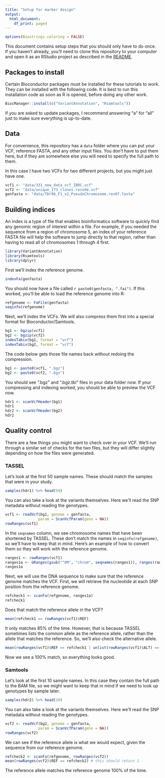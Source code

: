 ```yaml
---
title: "Setup for marker design"
output:
  html_document:
    df_print: paged
---
```


```r
options(Biostrings.coloring = FALSE)
```

This document contains setup steps that you should only have to do once.
If you haven't already, you'll need to clone this repository to your computer
and open it as an RStudio project as described in the [README](README.md).

## Packages to install

Certain Bioconductor packages must be installed for these tutorials to work.
They can be installed with the following code.  It is best to run this
installation code as soon as R is opened, before doing any other work.

```r
BiocManager::install(c("VariantAnnotation", "Rsamtools"))
```

If you are asked to update packages, I recommend answering "a" for "all"
just to make sure everything is up-to-date.

## Data

For convenience, this repository has a `data` folder where you can put
your VCF, reference FASTA, and any other input files.  You don't have
to put them here, but if they are somewhere else you will need to
specify the full path to them.

In this case I have two VCFs for two different projects, but you might just
have one.

```r
vcf1 <- "data/331_new_data_vcf_IBRC.vcf"
vcf2 <- "data/unique_173_clones.recode.vcf"
genfasta <- "data/TDr96_F1_v2_PseudoChromosome.rev07.fasta"
```

## Building indices

An index is a type of file that enables bioinformatics software to quickly
find any genomic region of interest within a file.  For example, if you
needed the sequence from a region of chromosome 5, an index of your reference
FASTA file will help the software to jump directly to that region, rather
than having to read all of chromosomes 1 through 4 first.

```r
library(VariantAnnotation)
library(Rsamtools)
library(dplyr)
```

First we'll index the reference genome.

```r
indexFa(genfasta)
```

You should now have a file called `r paste0(genfasta, ".fai")`.
If this worked, you'll be able to load the reference genome into R:

```r
refgenome <- FaFile(genfasta)
seqinfo(refgenome)
```

Next, we'll index the VCFs.  We will also compress them first into a special
format for Bioconductor/Samtools.

```r
bg1 <- bgzip(vcf1)
bg2 <- bgzip(vcf2)
indexTabix(bg1, format = "vcf")
indexTabix(bg2, format = "vcf")
```

The code below gets those file names back without redoing the compression.

```r
bg1 <- paste0(vcf1, ".bgz")
bg2 <- paste0(vcf2, ".bgz")
```

You should see ".bgz" and ".bgz.tbi" files in your data folder now.
If your compressing and indexing worked, you should be able to preview the VCF
now.

```r
hdr1 <- scanVcfHeader(bg1)
hdr1
hdr2 <- scanVcfHeader(bg2)
hdr2
```

## Quality control

There are a few things you might want to check over in your VCF. We'll run through
a similar set of checks for the two files, but they will differ slightly depending
on how the files were generated.

### TASSEL

Let's look at the first 50 sample names.  These should match the samples that
were in your study.

```r
samples(hdr1) %>% head(50)
```

You can also take a look at the variants themselves.  Here we'll read the
SNP metadata without reading the genotypes.

```r
vcf1 <- readVcf(bg1, genome = genfasta,
               param = ScanVcfParam(geno = NA))
rowRanges(vcf1)
```

In the `seqnames` column, we see chromosome names that have been shortened
by TASSEL.  These don't match the names in `seqinfo(refgenome)`, so we'll
have to keep that in mind.  Here's an example of how to convert them so
they will work with the reference genome.

```r
ranges1 <- rowRanges(vcf1)
ranges1a <- GRanges(gsub("^OM", "chrom", seqnames(ranges1)), ranges(ranges1))
ranges1a
```

Next, we will use the DNA sequence to make sure that the reference genome
matches the VCF.  First, we will retrieve the nucleotide at each SNP position
from the reference genome.

```r
refcheck1 <- scanFa(refgenome, ranges1a)
refcheck1
```

Does that match the reference allele in the VCF?

```r
mean(refcheck1 == rowRanges(vcf1)$REF)
```

It only matches 85% of the time.  However, that is because TASSEL sometimes
lists the common allele as the reference allele, rather than the allele that
matches the reference.  So, we'll also check the alternative allele.

```r
mean(rowRanges(vcf1)$REF == refcheck1 | unlist(rowRanges(vcf1)$ALT) == refcheck1)
```

Now we see a 100% match, so everything looks good.

### Samtools

Let's look at the first 10 sample names.  In this case they contain the full
path to the BAM file, so we might want to keep that in mind if we need to
look up genotypes by sample later.

```r
samples(hdr2) %>% head(10)
```

You can also take a look at the variants themselves.  Here we'll read the
SNP metadata without reading the genotypes.

```r
vcf2 <- readVcf(bg2, genome = genfasta,
               param = ScanVcfParam(geno = NA))
rowRanges(vcf2)
```

We can see if the reference allele is what we would expect, given the sequence
from our reference genome.

```r
refcheck2 <- scanFa(refgenome, rowRanges(vcf2))
mean(rowRanges(vcf2)$REF == refcheck2) # this should return 1
```

The reference allele matches the reference genome 100% of the time.
